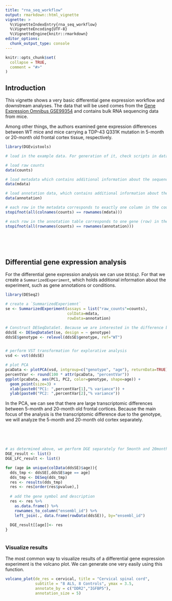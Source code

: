 ```yaml
---
title: "rna_seq_workflow"
output: rmarkdown::html_vignette
vignette: >
  %\VignetteIndexEntry{rna_seq_workflow}
  %\VignetteEncoding{UTF-8}
  %\VignetteEngine{knitr::rmarkdown}
editor_options: 
  chunk_output_type: console
---
```


```r
knitr::opts_chunk$set(
  collapse = TRUE,
  comment = "#>"
)
```



## **Introduction**
This vignette shows a very basic differential gene expression workflow and downstream analyses. 
The data that will be used comes from the [Gene Expression Omnibus GSE99354](https://www.ncbi.nlm.nih.gov/geo/query/acc.cgi?acc=GSE99354) and contains bulk RNA sequencing data from mice. 

Among other things, the authors examined gene expression differences between WT mice and mice carrying a TDP-43 Q331K mutation in 5-month or 20-month old frontal cortex tissue, respectively.



```r
library(DGEvistools)

# load in the example data. For generation of it, check scripts in data-raw directory.

# load raw counts
data(counts)

# load metadata which contains additional information about the sequenced samples, for example different batches, RNA integrity, ...
data(mdata)

# load annotation data, which contains additional information about the genes for which we have expression data
data(annotation)

# each row in the metadata corresponds to exactly one column in the counts data
stopifnot(all(colnames(counts) == rownames(mdata)))

# each row in the annotation table corresponds to one gene (row) in the counts table
stopifnot(all(rownames(counts) == rownames(annotation)))

```

<br >

<br />

## **Differential gene expression analysis**
For the differential gene expression analysis we can use `DESEq2`. For that we create a `SummarizedExperiment`, which holds additional information about the experiment, such as gene annotations or conditions. 

```r
library(DESeq2)

# create a `SummarizedExperiemnt`
se <- SummarizedExperiment(assays = list("raw_counts"=counts),
                           colData=mdata,
                           rowData=annotation) 

# Construct DESeqDataSet. Because we are interested in the difference between genotypes we specify the design accordingly
ddsSE <- DESeqDataSet(se, design = ~ genotype)
ddsSE$genotype <- relevel(ddsSE$genotype, ref="WT")


# perform VST transformation for explorative analysis
vsd <- vst(ddsSE)

# plot PCA
pcaData <- plotPCA(vsd, intgroup=c("genotype", "age"), returnData=TRUE)
percentVar <- round(100 * attr(pcaData, "percentVar"))
ggplot(pcaData, aes(PC1, PC2, color=genotype, shape=age)) +
  geom_point(size=3) +
  xlab(paste0("PC1: ",percentVar[1],"% variance")) +
  ylab(paste0("PC2: ",percentVar[2],"% variance"))
```

In the PCA, we can see that there are large transcriptomic differences between 5-month and 20-month old frontal cortices. 
Because the main focus of the analysis is the transcriptomic difference due to the genotype, we will analyze the 5-month and 20-month old cortex separately. 

<br >

<br />


```r
# as determined above, we perform DGE separately for 5month and 20month old cortex
DGE_result <- list()
DGE_LFC_result <- list()

for (age in unique(colData(ddsSE)$age)){
  dds_tmp <- ddsSE[,ddsSE$age == age]
  dds_tmp <- DESeq(dds_tmp)
  res <- results(dds_tmp)
  res <- res[order(res$pvalue),]
  
  # add the gene symbol and description
  res <- res %>%
    as.data.frame() %>%
    rownames_to_column("ensembl_id") %>%
    left_join(., data.frame(rowData(ddsSE)), by="ensembl_id")
  
  DGE_result[[age]]<- res
}



```

### **Visualize results**
The most common way to visualize results of a differential gene expression experiment is the volcano plot. We can generate one very easily using this function. 

```r
volcano_plot(de_res = cervical, title = "Cervical spinal cord", 
             subtitle = "8 ALS, 8 Controls", ymax = 3.5,
             annotate_by = c("DDR2","IGFBP5"),
             annotation_size = 5)
```





